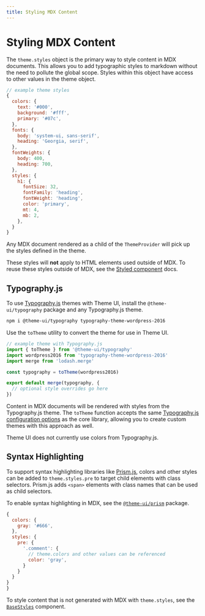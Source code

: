 ```yaml
---
title: Styling MDX Content
---
```


# Styling MDX Content

The `theme.styles` object is the primary way to style content in MDX documents.
This allows you to add typographic styles to markdown without the need to pollute the global scope.
Styles within this object have access to other values in the theme object.

```js
// example theme styles
{
  colors: {
    text: '#000',
    background: '#fff',
    primary: '#07c',
  },
  fonts: {
    body: 'system-ui, sans-serif',
    heading: 'Georgia, serif',
  },
  fontWeights: {
    body: 400,
    heading: 700,
  },
  styles: {
    h1: {
      fontSize: 32,
      fontFamily: 'heading',
      fontWeight: 'heading',
      color: 'primary',
      mt: 4,
      mb: 2,
    },
  }
}
```

Any MDX document rendered as a child of the `ThemeProvider` will pick up the styles defined in the theme.

<Note>

These styles will **not** apply to HTML elements used outside of MDX. To reuse these styles outside of MDX, see the [Styled component](/styled) docs.

</Note>

## Typography.js

To use [Typography.js][] themes with Theme UI, install the `@theme-ui/typography` package and any Typography.js theme.

```sh
npm i @theme-ui/typography typography-theme-wordpress-2016
```

Use the `toTheme` utility to convert the theme for use in Theme UI.

```js
// example theme with Typography.js
import { toTheme } from '@theme-ui/typography'
import wordpress2016 from 'typography-theme-wordpress-2016'
import merge from 'lodash.merge'

const typography = toTheme(wordpress2016)

export default merge(typography, {
  // optional style overrides go here
})
```

Content in MDX documents will be rendered with styles from the Typography.js theme.
The `toTheme` function accepts the same [Typography.js configuration options](https://github.com/KyleAMathews/typography.js#configuration) as the core library,
allowing you to create custom themes with this approach as well.

<Note>

Theme UI does not currently use colors from Typography.js.

</Note>

[typography.js]: https://github.com/KyleAMathews/typography.js

## Syntax Highlighting

To support syntax highlighting libraries like [Prism.js][],
colors and other styles can be added to `theme.styles.pre` to target child elements with class selectors.
Prism.js adds `<span>` elements with class names that can be used as child selectors.


To enable syntax highlighting in MDX, see the [`@theme-ui/prism`](/prism) package.

[prism.js]: https://github.com/PrismJS/prism

```js
{
  colors: {
    gray: '#666',
  },
  styles: {
    pre: {
      '.comment': {
        // theme.colors and other values can be referenced
        color: 'gray',
      }
    }
  }
}
}
```

<Note>

To style content that is not generated with MDX with `theme.styles`, see the [`BaseStyles`](/api/#base-styles) component.

</Note>

